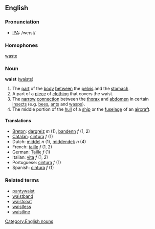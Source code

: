 ==English==
===Pronunciation===
*[[IPA]]: /weɪst/

===Homophones===
[[waste]]

===Noun===
'''waist''' ([[waists]])

#The [[part]] of the [[body]] [[between]] the [[pelvis]] and the [[stomach]].
#A part of a [[piece]] of [[clothing]] that covers the waist.
#The [[narrow]] [[connection]] between the [[thorax]] and [[abdomen]] in certain [[insect]]s (e.g. [[bee]]s, [[ant]]s and [[wasp]]s).
#The middle portion of the [[hull]] of a [[ship]] or the [[fuselage]] of an [[aircraft]].

====Translations====
*[[Breton]]: [[dargreiz]] ''m'' (1), [[bandenn]] ''f'' (1, 2)
*[[Catalan]]: [[cintura]] ''f'' (1)
*Dutch: [[middel]] ''n'' (1), [[middendek]] ''n'' (4)
*French: [[taille]] ''f'' (1, 2)
*German: [[Taille]] ''f'' (1)
*Italian: [[vita#Italian|vita]] ''f'' (1, 2)
*Portuguese: [[cintura]] ''f'' (1)
*Spanish: [[cintura]] ''f'' (1)

===Related terms===
*[[pantywaist]]
*[[waistband]]
*[[waistcoat]]
*[[waistless]]
*[[waistline]]

[[Category:English nouns]]